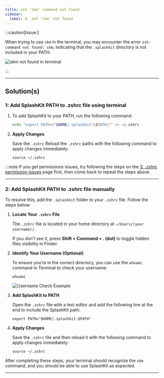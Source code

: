 ```yaml
---
title: zsh 'skm' command not found
sidebar:
  label: 4. zsh 'skm' not found
---
```



:::caution[Issue:]

When trying to use `skm` in the terminal, you may encounter the error `zsh: command not found: skm`, indicating that the `.splashkit` directory is not included in your PATH.

![skm not found in terminal](/images/troubleshoot/macos/skm-not-found.png)

:::

---

## Solution(s)

### 1: Add SplashKit PATH to .zshrc file using terminal

<Steps>

1. To add SplashKit to your PATH, run the following command:

    ```zsh
    echo "export PATH=\"$HOME/.splashkit:\$PATH\"" >> ~/.zshrc
    ```

2. **Apply Changes**

    Save the `.zshrc` Reload the `.zshrc` paths with the following command to apply changes immediately:

     ```shell
     source ~/.zshrc
     ```

</Steps>

:::note
If you get permissions issues, try following the steps on the [3. .zshrc permission issues](/troubleshoot/macos/mac-issue-3) page first, then come back to repeat the steps above.

---

### 2: Add SplashKit PATH to .zshrc file manually

To resolve this, add the `.splashkit` folder to your `.zshrc` file. Follow the steps below:

<Steps>

1. **Locate Your `.zshrc` File**

    The `.zshrc` file is located in your home directory at `~/Users/(your username)/`.

    If you don’t see it, press **Shift + Command + . (dot)** to toggle hidden files visibility in Finder.

2. **Identify Your Username (Optional)**
  
    To ensure you’re in the correct directory, you can use the `whoami` command in Terminal to check your username:

     ```shell
     whoami
     ```

   ![Username Check Example](/images/troubleshoot/macos/macos-whoami.png)

3. **Add SplashKit to PATH**
  
    Open the `.zshrc` file with a text editor and add the following line at the end to include the SplashKit path:

     ```shell
     export PATH="$HOME/.splashkit:$PATH"
     ```

4. **Apply Changes**

    Save the `.zshrc` file and then reload it with the following command to apply changes immediately:

     ```shell
     source ~/.zshrc
     ```

</Steps>

After completing these steps, your terminal should recognize the `skm` command, and you should be able to use SplashKit as expected.

---
